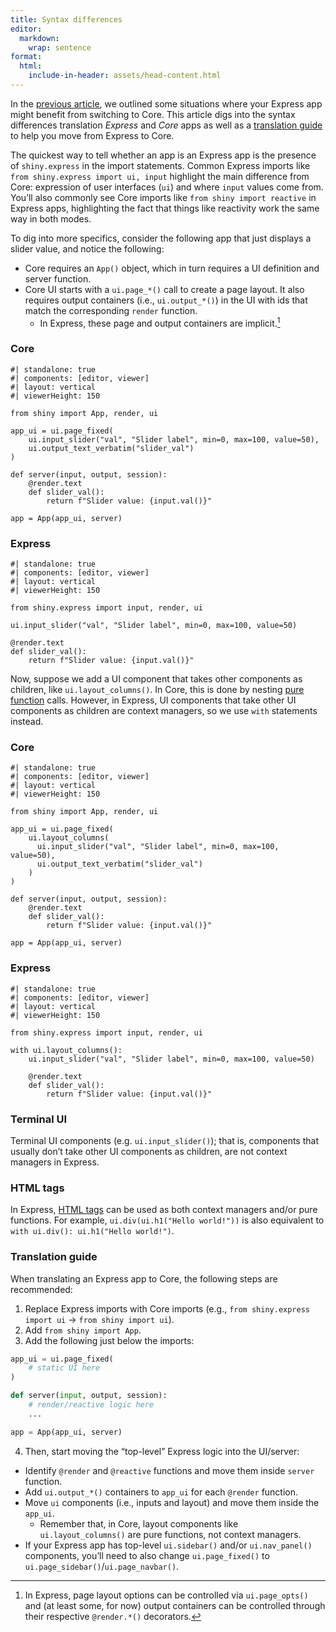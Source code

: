 ```yaml
---
title: Syntax differences
editor:
  markdown:
    wrap: sentence
format:
  html:
    include-in-header: assets/head-content.html
---
```


In the [previous article](express-motivation.qmd), we outlined some situations where your Express app might benefit from switching to Core.
This article digs into the syntax differences translation _Express_ and _Core_ apps as well as a [translation guide](#translation-guide) to help you move from Express to Core.

The quickest way to tell whether an app is an Express app is the presence of `shiny.express` in the import statements.
Common Express imports like `from shiny.express import ui, input` highlight the main difference from Core: expression of user interfaces (`ui`) and where `input` values come from.
You'll also commonly see Core imports like `from shiny import reactive` in Express apps, highlighting the fact that things like reactivity work the same way in both modes.

To dig into more specifics, consider the following app that just displays a slider value, and notice the following:

* Core requires an `App()` object, which in turn requires a UI definition and server function.
* Core UI starts with a `ui.page_*()` call to create a page layout. It also requires output containers (i.e., `ui.output_*()`) in the UI with ids that match the corresponding `render` function.
  * In Express, these page and output containers are implicit.[^express-implicit]

[^express-implicit]: In Express, page layout options can be controlled via `ui.page_opts()` and (at least some, for now) output containers can be controlled through their respective `@render.*()` decorators.

::: {.panel-tabset .panel-underline .border-0 .p-0 .justify-content-center}

### Core

```shinylive-python
#| standalone: true
#| components: [editor, viewer]
#| layout: vertical
#| viewerHeight: 150

from shiny import App, render, ui

app_ui = ui.page_fixed(
    ui.input_slider("val", "Slider label", min=0, max=100, value=50),
    ui.output_text_verbatim("slider_val")
)

def server(input, output, session):
    @render.text
    def slider_val():
        return f"Slider value: {input.val()}"

app = App(app_ui, server)
```

### Express

```shinylive-python
#| standalone: true
#| components: [editor, viewer]
#| layout: vertical
#| viewerHeight: 150

from shiny.express import input, render, ui

ui.input_slider("val", "Slider label", min=0, max=100, value=50)

@render.text
def slider_val():
    return f"Slider value: {input.val()}"
```

:::

Now, suppose we add a UI component that takes other components as children, like `ui.layout_columns()`.
In Core, this is done by nesting [pure function](https://en.wikipedia.org/wiki/Pure_function) calls.
However, in Express, UI components that take other UI components as children are context managers, so we use `with` statements instead.

::: {.panel-tabset .panel-underline .border-0 .p-0 .justify-content-center}

### Core

```shinylive-python
#| standalone: true
#| components: [editor, viewer]
#| layout: vertical
#| viewerHeight: 150

from shiny import App, render, ui

app_ui = ui.page_fixed(
    ui.layout_columns(
      ui.input_slider("val", "Slider label", min=0, max=100, value=50),
      ui.output_text_verbatim("slider_val")
    )
)

def server(input, output, session):
    @render.text
    def slider_val():
        return f"Slider value: {input.val()}"

app = App(app_ui, server)
```

### Express

```shinylive-python
#| standalone: true
#| components: [editor, viewer]
#| layout: vertical
#| viewerHeight: 150

from shiny.express import input, render, ui

with ui.layout_columns():
    ui.input_slider("val", "Slider label", min=0, max=100, value=50)

    @render.text
    def slider_val():
        return f"Slider value: {input.val()}"
```

:::

::: callout-tip
### Terminal UI

Terminal UI components (e.g. `ui.input_slider()`); that is, components that usually don't take other UI components as children, are not context managers in Express.
:::


::: callout-tip
### HTML tags

In Express, [HTML tags](ui-html.qmd) can be used as both context managers and/or pure functions. For example, `ui.div(ui.h1("Hello world!"))` is also equivalent to `with ui.div(): ui.h1("Hello world!")`.
:::



### Translation guide

When translating an Express app to Core, the following steps are recommended:

1. Replace Express imports with Core imports (e.g., `from shiny.express import ui` -> `from shiny import ui`).
2. Add `from shiny import App`.
3. Add the following just below the imports:

```python
app_ui = ui.page_fixed(
    # static UI here
)

def server(input, output, session):
    # render/reactive logic here
    ...

app = App(app_ui, server)
```

4. Then, start moving the "top-level" Express logic into the UI/server:
  * Identify `@render` and `@reactive` functions and move them inside `server` function.
  * Add `ui.output_*()` containers to `app_ui` for each `@render` function.
  * Move `ui` components (i.e., inputs and layout) and move them inside the `app_ui`.
    * Remember that, in Core, layout components like `ui.layout_columns()` are pure functions, not context managers.
  * If your Express app has top-level `ui.sidebar()` and/or `ui.nav_panel()` components, you'll need to also change `ui.page_fixed()` to `ui.page_sidebar()`/`ui.page_navbar()`.
